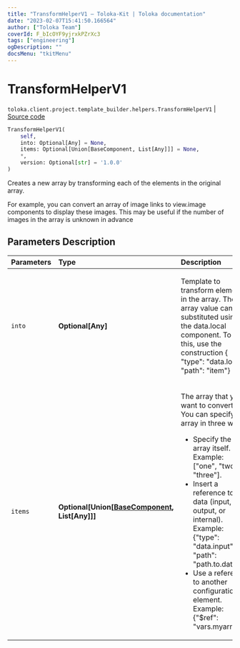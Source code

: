 ```yaml
---
title: "TransformHelperV1 — Toloka-Kit | Toloka documentation"
date: "2023-02-07T15:41:50.166564"
author: ["Toloka Team"]
coverId: F_bIcOYF9yjrxkPZrXc3
tags: ["engineering"]
ogDescription: ""
docsMenu: "tkitMenu"
---
```


# TransformHelperV1
`toloka.client.project.template_builder.helpers.TransformHelperV1` | [Source code](https://github.com/Toloka/toloka-kit/blob/v1.1.3/src/client/project/template_builder/helpers.py#L248)

```python
TransformHelperV1(
    self,
    into: Optional[Any] = None,
    items: Optional[Union[BaseComponent, List[Any]]] = None,
    *,
    version: Optional[str] = '1.0.0'
)
```

Creates a new array by transforming each of the elements in the original array.

For example, you can convert an array of image links to view.image components to display these images. This may be
useful if the number of images in the array is unknown in advance

## Parameters Description

| Parameters | Type | Description |
| :----------| :----| :-----------|
`into`|**Optional\[Any\]**|<p>Template to transform elements in the array. The array value can be substituted using the data.local component. To do this, use the construction { &quot;type&quot;: &quot;data.local&quot;, &quot;path&quot;: &quot;item&quot;}</p>
`items`|**Optional\[Union\[[BaseComponent](/docs-new/toloka-kit/reference/toloka.client.project.template_builder.base.BaseComponent), List\[Any\]\]\]**|<p>The array that you want to convert. You can specify an array in three ways:</p> <ul> <li>Specify the array itself. Example: [&quot;one&quot;, &quot;two&quot;, &quot;three&quot;].</li> <li>Insert a reference to data (input, output, or internal). Example: {&quot;type&quot;: &quot;data.input&quot;,   &quot;path&quot;: &quot;path.to.data&quot;}.</li> <li>Use a reference to another configuration element. Example: {&quot;$ref&quot;: &quot;vars.myarray&quot;}.</li> </ul>
